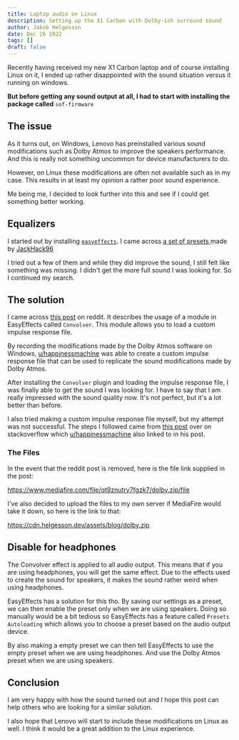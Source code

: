 ```yaml
---
title: Laptop audio on Linux
description: Setting up the X1 Carbon with Dolby-ish surround sound
author: Jakob Helgesson
date: Dec 26 2022
tags: []
draft: false
---
```


Recently having received my new X1 Carbon laptop and of course installing Linux on it,
I ended up rather disappointed with the sound situation versus it running on windows.

**But before getting any sound output at all, I had to start with installing the package called** `sof-firmware`

## The issue

As it turns out, on Windows, Lenovo has preinstalled various sound modifications
such as Dolby Atmos to improve the speakers performance. And this is really not something uncommon for device manufacturers to do.

However, on Linux these modifications are often not available such as in my case.
This results in at least my opinion a rather poor sound experience.

Me being me, I decided to look further into this and see if I could get something better working.

## Equalizers 

I started out by installing [`easyeffects`](https://github.com/wwmm/easyeffects).
I came across [a set of presets ](https://github.com/JackHack96/EasyEffects-Presets) made by [JackHack96](https://github.com/JackHack96)

I tried out a few of them and while they did improve the sound, I still felt like something was missing.
I didn't get the more full sound I was looking for. So I continued my search.

## The solution

I came across [this post](https://www.reddit.com/r/thinkpad/comments/q5pt38/x1_extreme_gen_4_dolby_atmos_setup_for_linux/) on reddit.
It describes the usage of a module in EasyEffects called `Convolver`. This module allows you to load a custom impulse response file.

By recording the modifications made by the Dolby Atmos software on Windows, [u/happinessmachine](https://www.reddit.com/user/happinessmachine/)
was able to create a custom impulse response file that can be used to replicate the sound modifications made by Dolby Atmos.

After installing the `Convolver` plugin and loading the impulse response file, I was finally able to get the sound I was looking for.
I have to say that I am really impressed with the sound quality now. It's not perfect, but it's a lot better than before.

I also tried making a custom impulse response file myself, but my attempt was not successful.
The steps I followed came from [this post](https://stackoverflow.com/questions/27122564/which-version-of-linux-has-support-for-dolby-advanced-audio-v2)
over on stackoverflow which [u/happinessmachine](https://www.reddit.com/user/happinessmachine/) also linked to in his post.

### The Files

In the event that the reddit post is removed, here is the file link supplied in the post:

https://www.mediafire.com/file/qt9znutry7fgzk7/dolby.zip/file

I've also decided to upload the files to my own server if MediaFire would take it down, so here is the link to that:

https://cdn.helgesson.dev/assets/blog/dolby.zip

## Disable for headphones

The Convolver effect is applied to all audio output. This means that if you are using headphones, you will get the same effect.
Due to the effects used to create the sound for speakers, it makes the sound rather weird when using headphones.

EasyEffects has a solution for this tho. By saving our settings as a preset, we can then enable the preset only when we are using speakers.
Doing so manually would be a bit tedious so EasyEffects has a feature called `Presets Autoloading` which allows you to
choose a preset based on the audio output device.

By also making a empty preset we can then tell EasyEffects to use the empty preset when we are using headphones.
And use the Dolby Atmos preset when we are using speakers.

## Conclusion

I am very happy with how the sound turned out and I hope this post can help others who are looking for a similar solution.

I also hope that Lenovo will start to include these modifications on Linux as well. I think it would be a great addition to the Linux experience.
